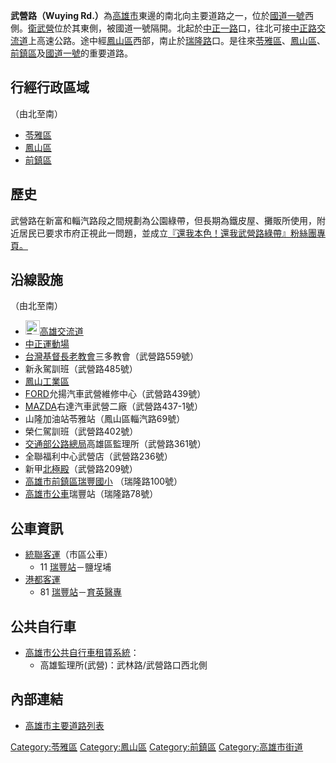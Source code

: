 {{multiple issues|
{{Notability Unreferenced|time=2014-02-09T16:39:39+00:00}}
{{refimprove|time=2013-12-18}}
}}
{{Infobox TwRoad2|
|bgcolorh= 
|colorh=
|code=
|name=武營路
|enname=Wuying Rd.
|level=一般道路
|length=
|sec=
|lastext=
|line=
|start=[[中正一路|中正一路]] 
|end=[[瑞隆路|瑞隆路]]
|junc=[[三多一路|三多一路]]、[[武昌路_(高雄市)|武昌路]]<br>[[輜汽路|輜汽路]]、[[新富路_(高雄市)|新富路]]<br>[[崗山街|崗山北街]]
|img=
|cap=
|size=
|left=高雄交流道（南側）
|right=
|leftlink=高雄交流道
|leftdirection=N
|rightlink=
|rightdirection=
|SN=
|SNtype=
|SNNum=
|SN2=
|SN2type=
|SN2Num=
|SN3=
|SN3type=
|SN3Num=
}}
'''武營路（Wuying Rd.）'''為[[高雄市|高雄市]]東邊的南北向主要道路之一，位於[[中山高速公路|國道一號]]西側。[[衛武營|衛武營]]位於其東側，被國道一號隔開。北起於[[中正一路|中正一路]]口，往北可接[[高雄交流道|中正路交流道]]上高速公路。途中經[[鳳山區|鳳山區]]西部，南止於[[瑞隆路|瑞隆路]]口。是往來[[苓雅區|苓雅區]]、[[鳳山區|鳳山區]]、[[前鎮區|前鎮區]]及[[中山高速公路|國道一號]]的重要道路。

== 行經行政區域 ==
（由北至南）
* [[苓雅區|苓雅區]]
* [[鳳山區|鳳山區]]
* [[前鎮區|前鎮區]]

== 歷史 ==
{{expand section}}
武營路在新富和輜汽路段之間規劃為公園綠帶，但長期為鐵皮屋、攤販所使用，附近居民已要求市府正視此一問題，並成立[https://www.facebook.com/還我本色還我武營路綠地-457742341349473/?modal=admin_todo_tour 『還我本色！還我武營路綠帶』粉絲團專頁。]

== 沿線設施 ==
（由北至南）
* [[File:TWHW1.svg|23px]][[高雄交流道|高雄交流道]]
* [[中正運動場|中正運動場]]
* [[台灣基督長老教會|台灣基督長老教會]]三多教會（武營路559號）
* 新永駕訓班（武營路485號）
* [[台灣工業園區列表#高雄地區|鳳山工業區]]
* [[福特汽車|FORD]]允揚汽車武營維修中心（武營路439號）
* [[馬自達|MAZDA]]右達汽車武營二廠（武營路437-1號）
* 山隆加油站苓雅站（鳳山區輜汽路69號）
* 榮仁駕訓班（武營路402號）
* [[交通部公路總局|交通部公路總局]]高雄區監理所（武營路361號）
* 全聯福利中心武營店（武營路236號）
* 新甲[[北極殿|北極殿]]（武營路209號）
* [http://www.rfps.kh.edu.tw/ 高雄市前鎮區瑞豐國小] {{Wayback|url=http://www.rfps.kh.edu.tw/ |date=20200915050649 }} （瑞隆路100號）
* [[高雄市公車|高雄市公車]]瑞豐站（瑞隆路78號）

== 公車資訊 ==
* [[統聯客運|統聯客運]]（市區公車）
** 11 [[瑞豐站|瑞豐站]]－鹽埕埔
* [[港都客運|港都客運]]
** 81 [[瑞豐站|瑞豐站]]－[[育英醫護管理專科學校|育英醫專]]

== 公共自行車 ==
* [[高雄市公共自行車租賃系統|高雄市公共自行車租賃系統]]：
** 高雄監理所(武營)：武林路/武營路口西北側

== 內部連結 ==
* [[高雄市主要道路列表|高雄市主要道路列表]]

{{高雄市重要道路}}

[[Category:苓雅區|Category:苓雅區]]
[[Category:鳳山區|Category:鳳山區]]
[[Category:前鎮區|Category:前鎮區]]
[[Category:高雄市街道|Category:高雄市街道]]


{{TW-road-stub}}
